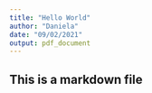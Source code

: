 ```yaml
---
title: "Hello World"
author: "Daniela"
date: "09/02/2021"
output: pdf_document
---
```



## This is a markdown file


